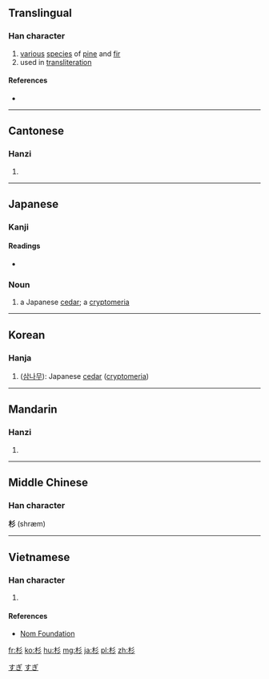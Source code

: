 ==Translingual==

===Han character===
{{Han char|rn=75|rad=木|as=03|sn=7|four=4292<sub>2</sub>|canj=木竹竹竹 (DHHH)|ids=⿰[[木]][[彡]]}}

# [[various]] [[species]] of [[pine]] and [[fir]]
# used in [[transliteration]]

====References====
* {{Han ref|kx=0511.040|dkj=14452|dj=0895.030|hdz=21161.020|uh=6749|ud=26441|bh=A7FC|bd=43004}}

----

==Cantonese==

===Hanzi===
{{yue-hanzi|jyut=[[caam3]], [[saam1]]|y=chaam3, saam1}}

# {{defn|lang=yue|sort=木03}}

----

==Japanese==

===Kanji===
{{ja-kanji|grade=c|rs=木03}}

====Readings====
* {{ja-readings|on=[[さん]] (san)|kun=[[すぎ]] (sugi)}}

===Noun===
{{ja-noun|すぎ}}

# a Japanese [[cedar]]; a [[cryptomeria]]

[[Category:1000 Japanese basic words|すぎ]]
[[Category:ja:Trees|すぎ]]

----

==Korean==

===Hanja===
{{ko-hanja|hangeul=삼|eumhun=|rv=sam|mr=sam|y=sam}}

# ([[w:ko:삼나무|삼나무]]): Japanese [[cedar]] ([[w:cryptomeria|cryptomeria]])

----

==Mandarin==

===Hanzi===
{{cmn-hanzi|pin=[[shā]] ([[sha1]]), [[shān]] ([[shan1]])|wg=sha<sup>1</sup>, shan<sup>1</sup>}}

# {{defn|lang=cmn|sort=木03}}

----

==Middle Chinese==
===Han character===
'''杉''' (shræm)

----

==Vietnamese==

===Han character===
{{vi-hantu|[[sam]], [[trinh]]|rs=木03}}

# {{defn|lang=vi|sort=木03}}

====References====
*[http://nomfoundation.org/common/nom_details.php?codepoint=6749 Nom Foundation]

[[fr:杉]]
[[ko:杉]]
[[hu:杉]]
[[mg:杉]]
[[ja:杉]]
[[pl:杉]]
[[zh:杉]]